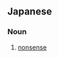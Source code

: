 ==Japanese==
{{ja-kanjitab|たわ|こと|k2=ごと|yomi=k|r=y}}
{{ja-kanjitab|ざれ|こと|k2=ごと|r=y}}

===Noun===
{{ja-noun|たわごと|ざれごと|kyu=戲言}}

# [[nonsense]]